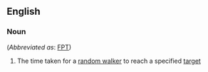 ==English==

===Noun===
{{en-noun|sg=[[first]]-[[passage]] [[time]]}} (''Abbreviated as'': [[FPT]])

#{{mathematics}} The time taken for a [[random walker]] to reach a specified [[target]]